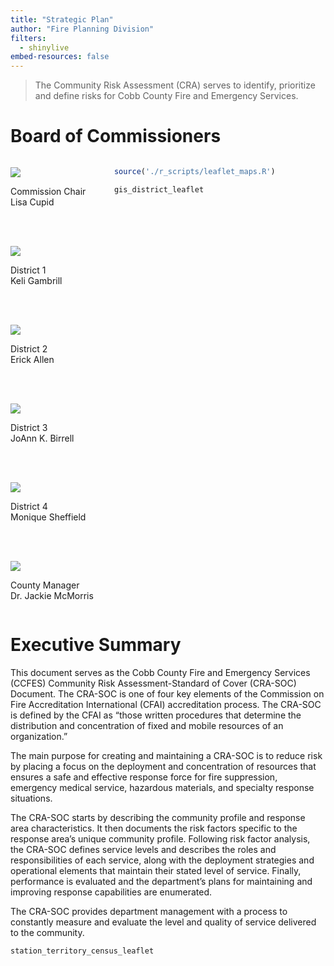 ```yaml
---
title: "Strategic Plan"
author: "Fire Planning Division"
filters:
  - shinylive
embed-resources: false
---
```


>The Community Risk Assessment (CRA) serves to identify, prioritize and define risks for Cobb County Fire and Emergency Services.

# Board of Commissioners

::::: columns
::: {.column .center width="30%"}
![](images/clipboard-1106098833.jpeg){.responsive-img}

Commission Chair\
Lisa Cupid

<br><br>


![](images/clipboard-3533210209.jpeg){.responsive-img}

District 1\
Keli Gambrill

<br><br>

![](images/clipboard-2315715924.jpeg){.responsive-img}

District 2\
Erick Allen

<br><br>

![](images/clipboard-3423522650.jpeg){.responsive-img}

District 3\
JoAnn K. Birrell

<br><br>

![](images/clipboard-1079283011.jpeg){.responsive-img}

District 4\
Monique Sheffield

<br><br>

![](images/clipboard-2640857297.jpeg){.responsive-img}

County Manager\
Dr. Jackie McMorris
:::

::: {.column .sticky width="70%"}
```r

source('./r_scripts/leaflet_maps.R')

gis_district_leaflet

```
:::
:::::

# Executive Summary

This document serves as the Cobb County Fire and Emergency Services (CCFES) Community Risk Assessment-Standard of Cover (CRA-SOC) Document. The CRA-SOC is one of four key elements of the Commission on Fire Accreditation International (CFAI) accreditation process. The CRA-SOC is defined by the CFAI as “those written procedures that determine the distribution and concentration of fixed and mobile resources of an organization.”

The main purpose for creating and maintaining a CRA-SOC is to reduce risk by placing a focus on the deployment and concentration of resources that ensures a safe and effective response force for fire suppression, emergency medical service, hazardous materials, and specialty response situations.

The CRA-SOC starts by describing the community profile and response area characteristics. It then documents the risk factors specific to the response area’s unique community profile. Following risk factor analysis, the CRA-SOC defines service levels and describes the roles and responsibilities of each service, along with the deployment strategies and operational elements that maintain their stated level of service. Finally, performance is evaluated and the department’s plans for maintaining and improving response capabilities are enumerated.

The CRA-SOC provides department management with a process to constantly measure and evaluate the level and quality of service delivered to the community.

```r

station_territory_census_leaflet

```
